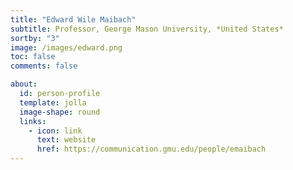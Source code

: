 ```yaml
---
title: "Edward Wile Maibach"
subtitle: Professor, George Mason University, *United States*
sortby: "3"
image: /images/edward.png
toc: false
comments: false

about:
  id: person-profile
  template: jolla
  image-shape: round
  links:
    - icon: link
      text: website
      href: https://communication.gmu.edu/people/emaibach
---
```


::: {#person-profile}
:::
